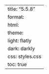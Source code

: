 ---
title: "5.5.8"
format:
    html:
        theme:
            light: flatly
            dark: darkly
        css: styles.css
        toc: true
---